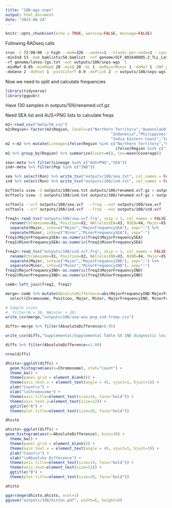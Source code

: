 ```yaml
---
title: "108-wgs-snps"
output: html_document
date: "2023-08-24"
---
```


```r
knitr::opts_chunk$set(echo = TRUE, warning=FALSE, message=FALSE)
```

Following RADseq calls

```sh
srun -t 72:00:00 -p high --mem=32G --nodes=1 --ntasks-per-node=1 --cpus-per-task=12 $HOME/angsd/angsd -nthreads 24 \
-minInd 53 -bam bamlists/58.bamlist -ref genome/GCF_001640805.2_TLL_Latcal_v3_genomic.fna \
-rf genome/lates-lgs.txt -out outputs/108/snps-wgs  \
-minMaf 0.05 -minMapQ 20 -minQ 20 -GL 1 -doMajorMinor 1 -doMaf 1 -SNP_pval 1e-6 \
-doGeno 2 -doPost 1 -postCutoff 0.9 -doPlink 2  > outputs/108/snps-wgs.out 2> outputs/108/snps-wgs.err &
```


Now we need to split and calculate frequencies     

```r
library(tidyverse)
library(ggpubr)
```

Have 130 samples in outputs/106/renamed.vcf.gz 

Need SEA list and AUS+PNG lists to calculate freqs    


```r
m2<-read_csv("meta/58.csv")
m2$Region<-factor(m2$Region, levels=c("Northern Territory","Queensland","Papua New Guinea",
                                              "Indonesia","Philippines","Vietnam","Cambodia","Thailand",
                                              "India Eastern Coast","India Western Coast"))
m2 <-m2 %>% mutate(Lineage=ifelse(Region %in% c("Northern Territory","Queensland","Papua New Guinea"),"AUS+PNG",
                                                ifelse(Region %in% c("India Eastern Coast","India Western Coast"),"IND","SEA")))
m2 %>% group_by(Region) %>% summarize(Count=n(), Cov=mean(Coverage))
```


```r
sea<-meta %>% filter(Lineage %in% c("AUS+PNG","SEA"))
ind<-meta %>% filter(Pop %in% c("IND"))
```

```r
sea %>% select(Run) %>% write_tsv("outputs/108/sea.txt", col_names = FALSE)
ind %>% select(Run) %>% write_tsv("outputs/108/ind.txt", col_names = FALSE)
```


```sh
bcftools view -S outputs/108/sea.txt outputs/106/renamed.vcf.gz > outputs/108/sea.vcf
bcftools view -S outputs/108/ind.txt outputs/106/renamed.vcf.gz > outputs/108/ind.vcf

vcftools --vcf outputs/108/sea.vcf  --freq --out outputs/108/sea.vcf
vcftools --vcf outputs/108/ind.vcf  --freq --out outputs/108/ind.vcf
```


```r
freq1<-read_tsv("outputs/108/sea.vcf.frq", skip = 1, col_names = FALSE) %>% 
  rename(Chromosome=X1, Position=X2, NAllelesSEA=X3, NSEA=X4, Major=X5, Minor=X6) %>%
  separate(Major, into=c("Major","MajorFrequencySEA"), sep=":") %>% 
  separate(Minor, into=c("Minor","MinorFrequencySEA"), sep=":")
freq1$MajorFrequencySEA<-as.numeric(freq1$MajorFrequencySEA)
freq1$MinorFrequencySEA<-as.numeric(freq1$MinorFrequencySEA)

freq2<-read_tsv("outputs/108/ind.vcf.frq", skip = 1, col_names = FALSE) %>% 
  rename(Chromosome=X1, Position=X2, NAllelesIND=X3, NIND=X4, Major=X5, Minor=X6)%>%
  separate(Major, into=c("Major","MajorFrequencyIND"), sep=":") %>%
  separate(Minor, into=c("Minor","MinorFrequencyIND"), sep=":")
freq2$MajorFrequencyIND<-as.numeric(freq2$MajorFrequencyIND)
freq2$MinorFrequencyIND<-as.numeric(freq2$MinorFrequencyIND)

comb<-left_join(freq2, freq1)
```


```r
merge<-comb %>% mutate(AbsoluteDifference=abs(MajorFrequencyIND-MajorFrequencySEA)) %>% 
  select(Chromosome, Position, Major, Minor, MajorFrequencyIND, MinorFrequencyIND, MajorFrequencySEA, MinorFrequencySEA, AbsoluteDifference, NIND, NSEA) %>% arrange(-AbsoluteDifference)

# Sample sizes
#  filter(N > 30, NWinter > 20) 
write_csv(merge,"outputs/106/sea-aus-png-ind-freqs.csv")

diffs<-merge %>% filter(AbsoluteDifference>0.95)

write_csv(diffs,"Supplemental/Supplemental Table SX IND diagnostic loci.csv")

diffs %>% filter(AbsoluteDifference==1.00)
```

```r
nrow(diffs)
```


```r
dhisto<-ggplot(diffs) +
  geom_histogram(aes(x=Chromosome), stat="count") +
  theme_bw() +
  theme(panel.grid = element_blank()) +
  theme(axis.text.x = element_text(angle = 45, vjust=1, hjust=1)) +
  ylab("Count\n") +
  xlab("\nChromosome") +
  theme(axis.title=element_text(size=14, face="bold")) +
  theme(axis.text.y=element_text(size=12)) +
  ggtitle("A") +
  theme(plot.title=element_text(size=20, face="bold"))

dhisto
```

```r
ahisto<-ggplot(diffs) +
geom_histogram(aes(x=AbsoluteDifference), bins=30) +
  theme_bw() +
  theme(panel.grid = element_blank()) +
  theme(axis.text.x = element_text(angle = 45, vjust=1, hjust=1)) +
  ylab("Count\n") +
  xlab("\nAbsolute Difference") +
  theme(axis.title=element_text(size=14, face="bold")) +
  theme(axis.text=element_text(size=12)) +
  ggtitle("B") +
  theme(plot.title=element_text(size=20, face="bold"))

ahisto
```


```r
ggarrange(dhisto,ahisto, ncol=1)
ggsave("outputs/108/histos.pdf", width=6, height=8)
```

